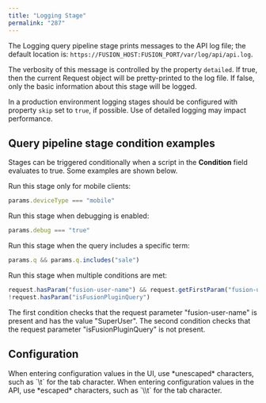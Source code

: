 ```yaml
---
title: "Logging Stage"
permalink: "287"
---
```


The Logging query pipeline stage prints messages to the API log file; the default location is: `https://FUSION_HOST:FUSION_PORT/var/log/api/api.log`.

The verbosity of this message is controlled by the property `detailed`.
If true, then the current Request object will be pretty-printed to the log file.
If false, only the basic information about this stage will be logged.

In a production environment logging stages should be configured with
property `skip` set to `true`, if possible. Use of detailed logging
may impact performance.

## Query pipeline stage condition examples

Stages can be triggered conditionally when a script in the **Condition** field evaluates to true.
Some examples are shown below.

Run this stage only for mobile clients:

```js
params.deviceType === "mobile"
```

Run this stage when debugging is enabled:

```js
params.debug === "true"
```

Run this stage when the query includes a specific term:

```js
params.q && params.q.includes("sale")
```

Run this stage when multiple conditions are met:

```js
request.hasParam("fusion-user-name") && request.getFirstParam("fusion-user-name").equals("SuperUser");
!request.hasParam("isFusionPluginQuery")
```

The first condition checks that the request parameter "fusion-user-name" is present and has the value "SuperUser".
The second condition checks that the request parameter "isFusionPluginQuery" is not present.

## Configuration

<Tip>
When entering configuration values in the UI, use *unescaped* characters, such as `\t` for the tab character. When entering configuration values in the API, use *escaped* characters, such as `\\t` for the tab character.
</Tip>


<SchemaParamFields schema={schema}/>
